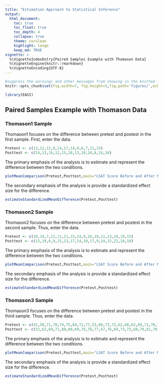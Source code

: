 ```yaml
---
title: "Estimation Approach to Statistical Inference"
output:
  html_document:
    toc: true
    toc_float: true
    toc_depth: 4
    collapse: true
    theme: cerulean
    highlight: tango
    keep_md: TRUE
vignette: >
  %\VignetteIndexEntry{Paired Samples Example with Thomason Data}
  %\VignetteEngine{knitr::rmarkdown}
  %\VignetteEncoding{UTF-8}
---
```


```r
#suppress the warnings and other messages from showing in the knitted file.
knitr::opts_chunk$set(fig.width=7, fig.height=5,fig.path='figures/',echo=TRUE,warning=FALSE,message=FALSE)
```

```r
library(EASI)
```

## Paired Samples Example with Thomason Data

### Thomason1 Sample

Thomason1 focuses on the difference between pretest and postest in the first sample. First, enter the data.

```r
Pretest <- c(13,12,12,9,14,17,14,9,6,7,11,15)
Posttest <- c(14,13,16,12,15,18,13,10,10,8,14,16)
```

The primary emphasis of the analysis is to estimate and represent the difference between the two conditions.

```r
plotMeanComparison(Pretest,Posttest,main="LSAT Score Before and After Mapping",ylab="LSAT Score")
```

The secondary emphasis of the analysis is provide a standardized effect size for the difference.

```r
estimateStandardizedMeanDifference(Pretest,Posttest)
```

### Thomason2 Sample

Thomason2 focuses on the difference between pretest and postest in the second sample. Thus, enter the data.

```r
Pretest <- c(10,14,7,12,11,11,15,14,9,16,10,11,13,19,19,15)
Posttest <- c(12,19,6,9,15,13,17,14,10,17,9,14,15,22,18,18)
```

The primary emphasis of the analysis is to estimate and represent the difference between the two conditions.

```r
plotMeanComparison(Pretest,Posttest,main="LSAT Score Before and After Mapping",ylab="LSAT Score")
```

The secondary emphasis of the analysis is provide a standardized effect size for the difference.

```r
estimateStandardizedMeanDifference(Pretest,Posttest)
```

### Thomason3 Sample

Thomason3 focuses on the difference between pretest and postest in the third sample. Thus, enter the data.

```r
Pretest <- c(41,50,71,70,74,75,64,72,77,53,60,73,72,62,68,63,69,71,70,70,75,71,76,64,70,65,75,66,70,70,64,72,63,68,64,61,63,76,71)
Posttest <- c(52,63,69,71,80,80,69,76,78,77,67,76,69,73,73,68,70,81,70,76,77,75,69,77,70,76,65,64,72,71,63,78,71,77,67,66,73,75,75)
```

The primary emphasis of the analysis is to estimate and represent the difference between the two conditions.

```r
plotMeanComparison(Pretest,Posttest,main="LSAT Score Before and After Mapping",ylab="LSAT Score")
```

The secondary emphasis of the analysis is provide a standardized effect size for the difference.

```r
estimateStandardizedMeanDifference(Pretest,Posttest)
```
